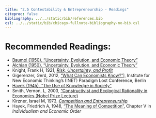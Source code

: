 ```yaml
---
title: "2.5 Contestability & Entrepreneurship - Readings"
citeproc: false
bibliography: ../../static/bib/references.bib
csl: ../../static/bib/chicago-fullnote-bibliography-no-bib.csl
---
```


# Recommended Readings:

- [<i class="fas fa-file-pdf"></i> Baumol (1950), "Uncertainty, Evolution, and Economic Theory"](/readings/Alchian-1950.pdf)
- [<i class="fas fa-file-pdf"></i> Alchian (1950), "Uncertainty, Evolution, and Economic Theory"](/readings/Alchian-1950.pdf)
- <i class="fas fas fa-book"></i> Knight, Frank H, 1921, [*Risk, Uncertainty, and Profit*](https://oll.libertyfund.org/titles/knight-risk-uncertainty-and-profit)
- <i class="fab fa-youtube"></i> Gigerenzer, Gerd, 2012, ["What Can Economists Know?"](https://www.youtube.com/watch?v=DdEEwoKkfMA)], Institute for New Economic Thinking's (INET) Paradigm Lost Conference, Berlin
- [<i class="fas fa-file-pdf"></i> Hayek (1945), "The Use of Knowledge in Society"](/readings/Hayek-1945.pdf)
- <i class="fab fa-youtube"></i> Smith, Vernon, L, 2003, ["Constructivist and Ecological Rationality in Economics (Nobel Prize Lecture)](https://www.nobelprize.org/prizes/economic-sciences/2002/smith/lecture/)
- <i class="fas fas fa-book"></i> Kirzner, Israel M, 1973, [*Competition and Entrepreneurship*](http://www.sjsu.edu/people/john.estill/courses/158-s15/Israel%20Kirzner%20-%20Competition%20And%20Entrepreneurship.pdf)
- <i class="fas fas fa-book"></i> Hayek, Friedrich A, 1948, ["The Meaning of Competition"](https://mises.org/library/meaning-competition), Chapter V in *Individualism and Economic Order*
